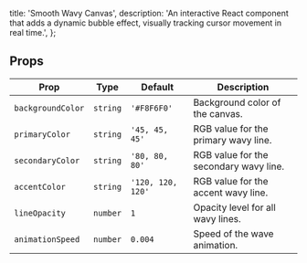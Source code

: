   title: 'Smooth Wavy Canvas',
  description:
    'An interactive React component that adds a dynamic bubble effect, visually tracking cursor movement in real time.',
};

<ComponentCodePreview name='smooth-wavy-canvas' type="separate" />

## Props

| Prop             | Type       | Default           | Description                                                        |
| ---------------- | ---------- | ------------------| ------------------------------------------------------------------ |
| `backgroundColor`| `string`   | `'#F8F6F0'`        | Background color of the canvas.                                    |
| `primaryColor`   | `string`   | `'45, 45, 45'`     | RGB value for the primary wavy line.                               |
| `secondaryColor` | `string`   | `'80, 80, 80'`     | RGB value for the secondary wavy line.                             |
| `accentColor`    | `string`   | `'120, 120, 120'`  | RGB value for the accent wavy line.                                |
| `lineOpacity`    | `number`   | `1`                | Opacity level for all wavy lines.                                  |
| `animationSpeed` | `number`   | `0.004`            | Speed of the wave animation.                                       |
